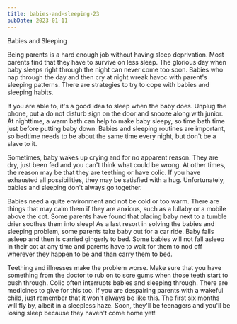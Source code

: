 ```yaml
---
title: babies-and-sleeping-23
pubDate: 2023-01-11
---
```


Babies and Sleeping

Being parents is a hard enough job without having sleep deprivation. Most parents find that they have to survive on less sleep. The glorious day when baby sleeps right through the night can never come too soon. Babies who nap through the day and then cry at night wreak havoc with parent's sleeping patterns. There are strategies to try to cope with babies and sleeping habits.

If you are able to, it's a good idea to sleep when the baby does. Unplug the phone, put a do not disturb sign on the door and snooze along with junior. At nighttime, a warm bath can help to make baby sleepy, so time bath time just before putting baby down. Babies and sleeping routines are important, so bedtime needs to be about the same time every night, but don't be a slave to it.

Sometimes, baby wakes up crying and for no apparent reason. They are dry, just been fed and you can't think what could be wrong. At other times, the reason may be that they are teething or have colic. If you have exhausted all possibilities, they may be satisfied with a hug. Unfortunately, babies and sleeping don't always go together.

Babies need a quite environment and not be cold or too warm. There are things that may calm them if they are anxious, such as a lullaby or a mobile above the cot. Some parents have found that placing baby next to a tumble drier soothes them into sleep! As a last resort in solving the babies and sleeping problem, some parents take baby out for a car ride. Baby falls asleep and then is carried gingerly to bed. Some babies will not fall asleep in their cot at any time and parents have to wait for them to nod off wherever they happen to be and than carry them to bed.

Teething and illnesses make the problem worse. Make sure that you have something from the doctor to rub on to sore gums when those teeth start to push through. Colic often interrupts babies and sleeping through. There are medicines to give for this too. If you are despairing parents with a wakeful child, just remember that it won't always be like this. The first six months will fly by, albeit in a sleepless haze. Soon, they'll be teenagers and you'll be losing sleep because they haven't come home yet!